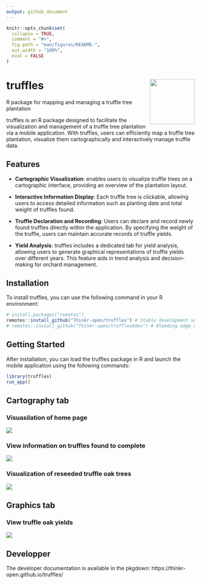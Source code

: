```yaml
---
output: github_document
---
```


<!-- README.md is generated from README.Rmd. Please edit that file -->

```r
knitr::opts_chunk$set(
  collapse = TRUE,
  comment = "#>",
  fig.path = "man/figures/README-",
  out.width = "100%",
  eval = FALSE
)
```

# truffles <img src="man/figures/hex-truffles.png" align="right" alt="" width="120" />

R package for mapping and managing a truffle tree plantation

truffles is an R package designed to facilitate the visualization and management of a truffle tree plantation via a mobile application. With truffles, users can efficiently map a truffle tree plantation, visualize them cartographically and interactively manage truffle data.

## Features

- **Cartographic Visualization**: enables users to visualize truffle trees on a cartographic interface, providing an overview of the plantation layout.
  
- **Interactive Information Display**: Each truffle tree is clickable, allowing users to access detailed information such as planting date and total weight of truffles found.

- **Truffle Declaration and Recording**: Users can declare and record newly found truffles directly within the application. By specifying the weight of the truffle, users can maintain accurate records of truffle yields.

- **Yield Analysis**: truffles includes a dedicated tab for yield analysis, allowing users to generate graphical representations of truffle yields over different years. This feature aids in trend analysis and decision-making for orchard management.

## Installation

To install truffles, you can use the following command in your R environment:

```r
# install.packages("remotes")
remotes::install_github("Thinkr-open/truffles") # Stable development version
# remotes::install_github("Thinkr-open/truffles@dev") # Bleeding edge development version
```


## Getting Started

After installation, you can load the truffles package in R and launch the mobile application using the following commands:

```r
library(truffles)
run_app()
```

## Cartography tab

### Visuasilation of home page

![](man/figures/accueil.png)

### View information on truffles found to complete

![](man/figures/infoacompleter.png)

### Visualization of reseeded truffle oak trees

![](man/figures/reensemence.png)

## Graphics tab

### View truffle oak yields

![](man/figures/dataviz.png)

## Developper

The developer documentation is available in the pkgdown: https://thinkr-open.github.io/truffles/